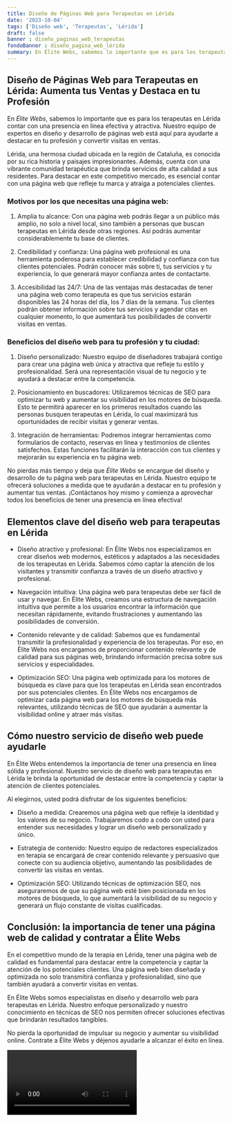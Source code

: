 ```yaml
---
title: Diseño de Páginas Web para Terapeutas en Lérida
date: '2023-10-04'
tags: ['Diseño web', 'Terapeutas', 'Lérida']
draft: false
banner : diseño_paginas_web_terapeutas
fondoBanner : diseño_pagina_web_lérida
summary: En Élite Webs, sabemos lo importante que es para los terapeutas en Lérida contar con una presencia en línea efectiva y atractiva. Nuestro equipo de expertos en diseño y desarrollo de páginas web está aquí para ayudarte a destacar en tu profesión y convertir visitas en ventas.
---
```


## Diseño de Páginas Web para Terapeutas en Lérida: Aumenta tus Ventas y Destaca en tu Profesión

En *Élite Webs*, sabemos lo importante que es para los terapeutas en Lérida contar con una presencia en línea efectiva y atractiva. Nuestro equipo de expertos en diseño y desarrollo de páginas web está aquí para ayudarte a destacar en tu profesión y convertir visitas en ventas.

Lérida, una hermosa ciudad ubicada en la región de Cataluña, es conocida por su rica historia y paisajes impresionantes. Además, cuenta con una vibrante comunidad terapéutica que brinda servicios de alta calidad a sus residentes. Para destacar en este competitivo mercado, es esencial contar con una página web que refleje tu marca y atraiga a potenciales clientes.

### Motivos por los que necesitas una página web:

1. Amplía tu alcance: Con una página web podrás llegar a un público más amplio, no solo a nivel local, sino también a personas que buscan terapeutas en Lérida desde otras regiones. Así podrás aumentar considerablemente tu base de clientes.

2. Credibilidad y confianza: Una página web profesional es una herramienta poderosa para establecer credibilidad y confianza con tus clientes potenciales. Podrán conocer más sobre ti, tus servicios y tu experiencia, lo que generará mayor confianza antes de contactarte.

3. Accesibilidad las 24/7: Una de las ventajas más destacadas de tener una página web como terapeuta es que tus servicios estarán disponibles las 24 horas del día, los 7 días de la semana. Tus clientes podrán obtener información sobre tus servicios y agendar citas en cualquier momento, lo que aumentará tus posibilidades de convertir visitas en ventas.

### Beneficios del diseño web para tu profesión y tu ciudad:

1. Diseño personalizado: Nuestro equipo de diseñadores trabajará contigo para crear una página web única y atractiva que refleje tu estilo y profesionalidad. Será una representación visual de tu negocio y te ayudará a destacar entre la competencia.

2. Posicionamiento en buscadores: Utilizaremos técnicas de SEO para optimizar tu web y aumentar su visibilidad en los motores de búsqueda. Esto te permitirá aparecer en los primeros resultados cuando las personas busquen terapeutas en Lérida, lo cual maximizará tus oportunidades de recibir visitas y generar ventas.

3. Integración de herramientas: Podremos integrar herramientas como formularios de contacto, reservas en línea y testimonios de clientes satisfechos. Estas funciones facilitarán la interacción con tus clientes y mejorarán su experiencia en tu página web.

No pierdas más tiempo y deja que *Élite Webs* se encargue del diseño y desarrollo de tu página web para terapeutas en Lérida. Nuestro equipo te ofrecerá soluciones a medida que te ayudarán a destacar en tu profesión y aumentar tus ventas. ¡Contáctanos hoy mismo y comienza a aprovechar todos los beneficios de tener una presencia en línea efectiva!

<GifSeo />

<Cta />

## Elementos clave del diseño web para terapeutas en Lérida

- Diseño atractivo y profesional: En Élite Webs nos especializamos en crear diseños web modernos, estéticos y adaptados a las necesidades de los terapeutas en Lérida. Sabemos cómo captar la atención de los visitantes y transmitir confianza a través de un diseño atractivo y profesional.

- Navegación intuitiva: Una página web para terapeutas debe ser fácil de usar y navegar. En Élite Webs, creamos una estructura de navegación intuitiva que permite a los usuarios encontrar la información que necesitan rápidamente, evitando frustraciones y aumentando las posibilidades de conversión.

- Contenido relevante y de calidad: Sabemos que es fundamental transmitir la profesionalidad y experiencia de los terapeutas. Por eso, en Élite Webs nos encargamos de proporcionar contenido relevante y de calidad para sus páginas web, brindando información precisa sobre sus servicios y especialidades.

- Optimización SEO: Una página web optimizada para los motores de búsqueda es clave para que los terapeutas en Lérida sean encontrados por sus potenciales clientes. En Élite Webs nos encargamos de optimizar cada página web para los motores de búsqueda más relevantes, utilizando técnicas de SEO que ayudarán a aumentar la visibilidad online y atraer más visitas.

## Cómo nuestro servicio de diseño web puede ayudarle

En Élite Webs entendemos la importancia de tener una presencia en línea sólida y profesional. Nuestro servicio de diseño web para terapeutas en Lérida le brinda la oportunidad de destacar entre la competencia y captar la atención de clientes potenciales.

Al elegirnos, usted podrá disfrutar de los siguientes beneficios:

- Diseño a medida: Crearemos una página web que refleje la identidad y los valores de su negocio. Trabajaremos codo a codo con usted para entender sus necesidades y lograr un diseño web personalizado y único.

- Estrategia de contenido: Nuestro equipo de redactores especializados en terapia se encargará de crear contenido relevante y persuasivo que conecte con su audiencia objetivo, aumentando las posibilidades de convertir las visitas en ventas.

- Optimización SEO: Utilizando técnicas de optimización SEO, nos aseguraremos de que su página web esté bien posicionada en los motores de búsqueda, lo que aumentará la visibilidad de su negocio y generará un flujo constante de visitas cualificadas.

## Conclusión: la importancia de tener una página web de calidad y contratar a Élite Webs

En el competitivo mundo de la terapia en Lérida, tener una página web de calidad es fundamental para destacar entre la competencia y captar la atención de los potenciales clientes. Una página web bien diseñada y optimizada no solo transmitirá confianza y profesionalidad, sino que también ayudará a convertir visitas en ventas.

En Élite Webs somos especialistas en diseño y desarrollo web para terapeutas en Lérida. Nuestro enfoque personalizado y nuestro conocimiento en técnicas de SEO nos permiten ofrecer soluciones efectivas que brindarán resultados tangibles.

No pierda la oportunidad de impulsar su negocio y aumentar su visibilidad online. Contrate a Élite Webs y déjenos ayudarle a alcanzar el éxito en línea.

<Video />

<CtaBot job='Terapeutas' city='Lérida'/>

<Gmaps query='Lérida+españa+maps' />